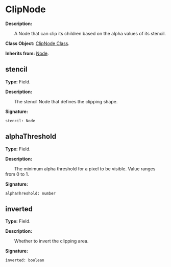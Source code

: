 # ClipNode

**Description:**

&emsp;&emsp;A Node that can clip its children based on the alpha values of its stencil.

**Class Object:** [ClipNode Class](/docs/api/Class%20Object/ClipNode).

**Inherits from:** [Node](/docs/api/Class/Node).

## stencil

**Type:** Field.

**Description:**

&emsp;&emsp;The stencil Node that defines the clipping shape.

**Signature:**
```tl
stencil: Node
```

## alphaThreshold

**Type:** Field.

**Description:**

&emsp;&emsp;The minimum alpha threshold for a pixel to be visible. Value ranges from 0 to 1.

**Signature:**
```tl
alphaThreshold: number
```

## inverted

**Type:** Field.

**Description:**

&emsp;&emsp;Whether to invert the clipping area.

**Signature:**
```tl
inverted: boolean
```
